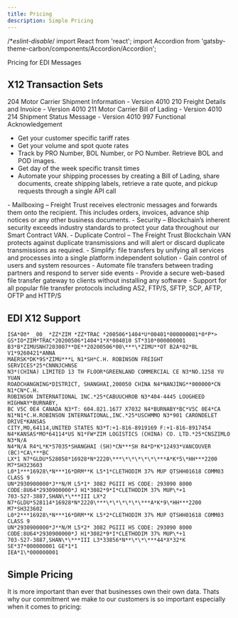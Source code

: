 ```yaml
---
title: Pricing
description: Simple Pricing
---
```


/\*_eslint-disable_/ import React from 'react'; import Accordion from
'gatsby-theme-carbon/components/Accordion/Accordion';

<!-- SPDX-License-Identifier: Apache-2.0
SPDXVersion: SPDX-2.2
SPDX-FileCopyrightText: Copyright 2020 FreightTrust and Clearing Corporation -->

Pricing for EDI Messages

## X12 Transaction Sets

<Accordion>
<AccordionItem title="ASC X12">


204 Motor Carrier Shipment Information - Version 4010 210 Freight Details and
Invoice - Version 4010 211 Motor Carrier Bill of Lading - Version 4010 214
Shipment Status Message - Version 4010 997 Functional Acknowledgement

- Get your customer specific tariff rates
- Get your volume and spot quote rates
- Track by PRO Number, BOL Number, or PO Number. Retrieve BOL and POD images.
- Get day of the week specific transit times
- Automate your shipping processes by creating a Bill of Lading, share
  documents, create shipping labels, retrieve a rate quote, and pickup requests
  through a single API call

</AccordionItem>
  <AccordionItem title="Secure by Default">
- Mailboxing – Freight Trust receives electronic messages and forwards them onto the recipient. This includes orders, invoices, advance ship notices or any other business documents.
- Security – Blockchain’s inherent security exceeds industry standards to protect your data throughout our Smart Contract VAN.
- Duplicate Control – The Freight Trust Blockchain VAN protects against duplicate transmissions and will alert or discard duplicate transmissions as required.


  </AccordionItem>


  <AccordionItem title="Multiple Protocol Support">
- Simplify: file transfers by unifying all services and processes into a single platform independent solution
- Gain control of users and system resources
- Automate file transfers between trading partners and respond to server side events
- Provide a secure web-based file transfer gateway to clients without installing any software
- Support for all popular file transfer protocols including AS2, FTP/S, SFTP, SCP, AFTP, OFTP and HTTP/S
  </AccordionItem>
</Accordion>


## EDI X12 Support

```mdx path=components/Accordion/Accordion.js src=https://github.com/carbon-design-system/gatsby-theme-carbon/tree/main/packages/gatsby-theme-carbon/src/components/Accordion
ISA*00* _00_ *ZZ*ZIM *ZZ*TRAC *200506*1404*U*00401*000000001*0*P*>
GS*IO*ZIM*TRAC*20200506*1404*1*X*004010 ST*310*000000001
B3*B*ZIMUSNH7203007**DE**20200506*00\***\*ZIMU**OT B2A*02*BL V1*9260421*ANNA
MAERSK*DK*9S*ZIMU***L N1*SH*C.H. ROBINSON FREIGHT SERVICES*25*CNNNJCHNSE
N3*(CHINA) LIMITED 13 TH FLOOR*GREENLAND COMMERCIAL CE N3*NO.1258 YU YUAN
ROADCHANGNING*DISTRICT, SHANGHAI,200050 CHINA N4*NANJING**000000*CN N1*CN*C.H.
ROBINSON INTERNATIONAL INC.*25*CABUUCHROB N3*404-4445 LOUGHEED HIGHWAY*BURNABY,
BC V5C 0E4 CANADA N3*T: 604.821.1677 X7032 N4*BURNABY*BC*V5C 0E4*CA
N1*N1*C.H.ROBINSON INTERNATIONAL,INC.*25*USCHMMO N3*901 CARONDELET DRIVE*KANSAS
CITY,MO,64114,UNITED STATES N3*T:+1-816-8919169 F:+1-816-8917454
N4*KANSAS*MO*64114*US N1*FW*ZIM LOGISTICS (CHINA) CO. LTD.*25*CNSZIMLO N3*N/A
N4*N/A R4*L*K*57035*SHANGHAI (SH)*CN***SH R4*D*K*12493*VANCOUVER (BC)*CA\***BC
LX*1 N7*GLDU*528058*16928*N*2220\***\*\*\*\*\*\***A*K*5\*HH***2200 M7*SH323603
L0*1***16928\*N***16*DRM**K L5*1*CLETHODIM 37% MUP QTSHH01618 COMM03 CLASS 9
UN*2930900000*J**N/M L5*1* 3082 PGIII HS CODE: 293090 8000
CODE:8U64*2930900000*J H1*3082*9*I*CLETHODIM 37% MUP\*+1
703-527-3887,SHAN\*\***III LX*2
N7*GLDU*528114*16928*N*2220\***\*\*\*\*\*\***A*K*9\*HH***2200 M7*SH323602
L0*2***16928\*N***16*DRM**K L5*2*CLETHODIM 37% MUP QTSHH01618 COMM03 CLASS 9
UN*2930900000*J**N/M L5*2* 3082 PGIII HS CODE: 293090 8000
CODE:8U64*2930900000*J H1*3082*9*I*CLETHODIM 37% MUP\*+1
703-527-3887,SHAN\*\***III L3*33856*N**\*\*\***44*X*32*K SE*37*000000001 GE*1*1
IEA*1\*000000001
```

## Simple Pricing

<Row>
<Column colMd={3} colLg={5}>


It is more important than ever that businesses own their own data. Thats why our
commitment we make to our customers is so important especially when it comes to
pricing:

</Column>
</Row>

